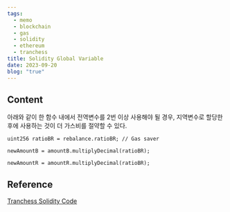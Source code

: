 ```yaml
---
tags:
  - memo
  - blockchain
  - gas
  - solidity
  - ethereum
  - tranchess
title: Solidity Global Variable
date: 2023-09-20
blog: "true"
---
```

## Content
아래와 같이 한 함수 내에서 전역변수를 2번 이상 사용해야 될 경우, 지역변수로 할당한 후에 사용하는 것이 더 가스비를 절약할 수 있다.
```solidity
uint256 ratioBR = rebalance.ratioBR; // Gas saver

newAmountB = amountB.multiplyDecimal(ratioBR);

newAmountR = amountR.multiplyDecimal(ratioBR);
```
## Reference
[Tranchess Solidity Code](https://github.com/tranchess/contract-core)
